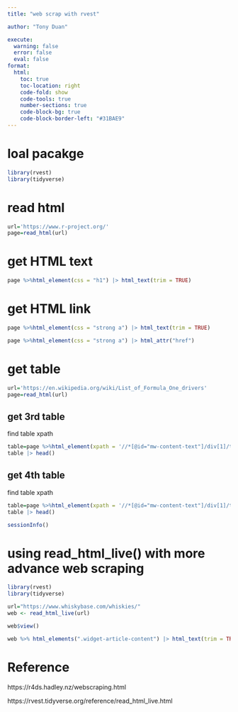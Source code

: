 ```yaml
---
title: "web scrap with rvest"

author: "Tony Duan"

execute:
  warning: false
  error: false
  eval: false
format:
  html:
    toc: true
    toc-location: right
    code-fold: show
    code-tools: true
    number-sections: true
    code-block-bg: true
    code-block-border-left: "#31BAE9"
---
```



# loal pacakge

```r
library(rvest)
library(tidyverse)
```



# read html

```r
url='https://www.r-project.org/'
page=read_html(url)
```


# get HTML text


```r
page %>%html_element(css = "h1") |> html_text(trim = TRUE)
```


# get HTML link


```r
page %>%html_element(css = "strong a") |> html_text(trim = TRUE)
```


```r
page %>%html_element(css = "strong a") |> html_attr("href")
```

# get table


```r
url='https://en.wikipedia.org/wiki/List_of_Formula_One_drivers'
page=read_html(url)
```


## get 3rd table

find table xpath

```r
table=page %>%html_element(xpath = '//*[@id="mw-content-text"]/div[1]/table[3]') |> html_table()
table |> head()
```

## get 4th table

find table xpath

```r
table=page %>%html_element(xpath = '//*[@id="mw-content-text"]/div[1]/table[4]') |> html_table()
table |> head()
```



```r
sessionInfo()
```


# using read_html_live() with more advance web scraping

```r
library(rvest)
library(tidyverse)
```


```r
url="https://www.whiskybase.com/whiskies/"
web <- read_html_live(url)
```


```r
web$view()
```

```r
web %>% html_elements(".widget-article-content") |> html_text(trim = TRUE)
```





# Reference


https://r4ds.hadley.nz/webscraping.html

https://rvest.tidyverse.org/reference/read_html_live.html

